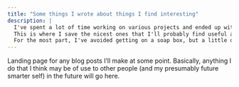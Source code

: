 ```yaml
---
title: "Some things I wrote about things I find interesting"
description: |
  I've spent a lot of time working on various projects and ended up with many files. <br>
  This is where I save the nicest ones that I'll probably find useful at some point in the future. <br>
  For the most part, I've avoided getting on a soap box, but a little difference of opinion never hurt anyone. 
---
```


Landing page for any blog posts I'll make at some point. Basically, anything I do that I think may be of use to other people (and my presumably future smarter self) in the future will go here. 